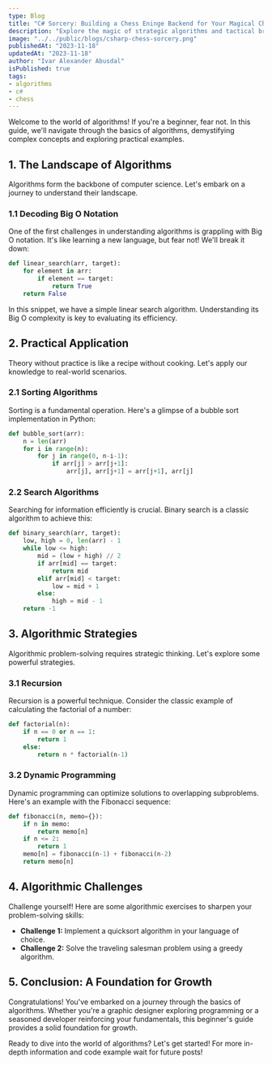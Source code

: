 ```yaml
---
type: Blog
title: "C# Sorcery: Building a Chess Eninge Backend for Your Magical Chessboard!"
description: "Explore the magic of strategic algorithms and tactical brilliance as you craft a robust backend for your interactive chess experience."
image: "../../public/blogs/csharp-chess-sorcery.png"
publishedAt: "2023-11-18"
updatedAt: "2023-11-18"
author: "Ivar Alexander Abusdal"
isPublished: true
tags: 
- algorithms
- c#
- chess
---
```


Welcome to the world of algorithms! If you're a beginner, fear not. In this guide, we'll navigate through the basics of algorithms, demystifying complex concepts and exploring practical examples.

## 1. The Landscape of Algorithms

Algorithms form the backbone of computer science. Let's embark on a journey to understand their landscape.

### 1.1 Decoding Big O Notation

One of the first challenges in understanding algorithms is grappling with Big O notation. It's like learning a new language, but fear not! We'll break it down:

```python
def linear_search(arr, target):
    for element in arr:
        if element == target:
            return True
    return False
```

In this snippet, we have a simple linear search algorithm. Understanding its Big O complexity is key to evaluating its efficiency.

## 2. Practical Application

Theory without practice is like a recipe without cooking. Let's apply our knowledge to real-world scenarios.

### 2.1 Sorting Algorithms
Sorting is a fundamental operation. Here's a glimpse of a bubble sort implementation in Python:

```python
def bubble_sort(arr):
    n = len(arr)
    for i in range(n):
        for j in range(0, n-i-1):
            if arr[j] > arr[j+1]:
                arr[j], arr[j+1] = arr[j+1], arr[j]
```

### 2.2 Search Algorithms

Searching for information efficiently is crucial. Binary search is a classic algorithm to achieve this:

```python
def binary_search(arr, target):
    low, high = 0, len(arr) - 1
    while low <= high:
        mid = (low + high) // 2
        if arr[mid] == target:
            return mid
        elif arr[mid] < target:
            low = mid + 1
        else:
            high = mid - 1
    return -1
```

## 3. Algorithmic Strategies

Algorithmic problem-solving requires strategic thinking. Let's explore some powerful strategies.

### 3.1 Recursion

Recursion is a powerful technique. Consider the classic example of calculating the factorial of a number:

```python
def factorial(n):
    if n == 0 or n == 1:
        return 1
    else:
        return n * factorial(n-1)
```

### 3.2 Dynamic Programming

Dynamic programming can optimize solutions to overlapping subproblems. Here's an example with the Fibonacci sequence:

```python
def fibonacci(n, memo={}):
    if n in memo:
        return memo[n]
    if n <= 2:
        return 1
    memo[n] = fibonacci(n-1) + fibonacci(n-2)
    return memo[n]
```

## 4. Algorithmic Challenges
Challenge yourself! Here are some algorithmic exercises to sharpen your problem-solving skills:

- **Challenge 1:** Implement a quicksort algorithm in your language of choice.
- **Challenge 2:** Solve the traveling salesman problem using a greedy algorithm.

## 5. Conclusion: A Foundation for Growth
Congratulations! You've embarked on a journey through the basics of algorithms. Whether you're a graphic designer exploring programming or a seasoned developer reinforcing your fundamentals, this beginner's guide provides a solid foundation for growth.

Ready to dive into the world of algorithms? Let's get started! For more in-depth information and code example wait for future posts!
